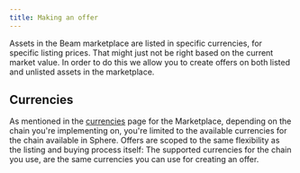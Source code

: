 ```yaml
---
title: Making an offer
---
```


Assets in the Beam marketplace are listed in specific currencies, for specific listing prices. That might just not be right based on the current market value. In order to do this we allow you to create offers on both listed and unlisted assets in the marketplace.

## Currencies

As mentioned in the [currencies](/service/marketpalce/currencies) page for the Marketplace, depending on the chain you're implementing on, you're limited to the available currencies for the chain available in Sphere. Offers are scoped to the same flexibility as the listing and buying process itself: The supported currencies for the chain you use, are the same currencies you can use for creating an offer.
